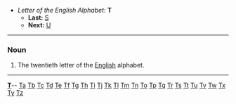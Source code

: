 *''Letter of the English Alphabet:'' '''T'''
**'''Last:''' [[S]]
**'''Next:''' [[U]]
----

===Noun===

#The twentieth letter of the [[English]] alphabet.
----
{{msg:indexletters1}}  '''[http://wiktionary.org/w/wiki.phtml?title=Special:Allpages&from=T T] '''-- [http://wiktionary.org/w/wiki.phtml?title=Special:Allpages&from=Ta Ta] [http://wiktionary.org/w/wiki.phtml?title=Special:Allpages&from=Tb Tb] [http://wiktionary.org/w/wiki.phtml?title=Special:Allpages&from=Tc Tc] [http://wiktionary.org/w/wiki.phtml?title=Special:Allpages&from=Td Td] [http://wiktionary.org/w/wiki.phtml?title=Special:Allpages&from=Te Te] [http://wiktionary.org/w/wiki.phtml?title=Special:Allpages&from=Tf Tf] [http://wiktionary.org/w/wiki.phtml?title=Special:Allpages&from=Tg Tg] [http://wiktionary.org/w/wiki.phtml?title=Special:Allpages&from=Th Th] [http://wiktionary.org/w/wiki.phtml?title=Special:Allpages&from=Ti Ti] [http://wiktionary.org/w/wiki.phtml?title=Special:Allpages&from=Tj Tj] [http://wiktionary.org/w/wiki.phtml?title=Special:Allpages&from=Tk Tk] [http://wiktionary.org/w/wiki.phtml?title=Special:Allpages&from=Tl Tl] [http://wiktionary.org/w/wiki.phtml?title=Special:Allpages&from=Tm Tm] [http://wiktionary.org/w/wiki.phtml?title=Special:Allpages&from=Tn Tn] [http://wiktionary.org/w/wiki.phtml?title=Special:Allpages&from=To To] [http://wiktionary.org/w/wiki.phtml?title=Special:Allpages&from=Tp Tp] [http://wiktionary.org/w/wiki.phtml?title=Special:Allpages&from=Tq Tq] [http://wiktionary.org/w/wiki.phtml?title=Special:Allpages&from=Tr Tr] [http://wiktionary.org/w/wiki.phtml?title=Special:Allpages&from=Ts Ts] [http://wiktionary.org/w/wiki.phtml?title=Special:Allpages&from=Tt Tt] [http://wiktionary.org/w/wiki.phtml?title=Special:Allpages&from=Tu Tu] [http://wiktionary.org/w/wiki.phtml?title=Special:Allpages&from=Tv Tv] [http://wiktionary.org/w/wiki.phtml?title=Special:Allpages&from=Tw Tw] [http://wiktionary.org/w/wiki.phtml?title=Special:Allpages&from=Tx Tx] [http://wiktionary.org/w/wiki.phtml?title=Special:Allpages&from=Ty Ty] [http://wiktionary.org/w/wiki.phtml?title=Special:Allpages&from=Tz Tz]<br>
{{msg:indexletters2}}